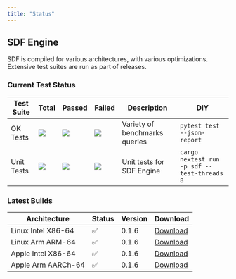 ```yaml
---
title: "Status"
---
```


## SDF Engine

SDF is compiled for various architectures, with various optimizations. Extensive
test suites are run as part of releases.

### Current Test Status

| Test Suite | Total                                                       | Passed                                                   | Failed                                                   | Description                   | DIY                                         |
| ---------- | ----------------------------------------------------------- | -------------------------------------------------------- | -------------------------------------------------------- | ----------------------------- | ------------------------------------------- |
| OK Tests   | <img src="https://cdn.sdf.com/git/test_ok_collected.svg"/>  | <img src="https://cdn.sdf.com/git/test_ok_passed.svg"/>  | <img src="https://cdn.sdf.com/git/test_ok_failed.svg"/>  | Variety of benchmarks queries | `pytest test --json-report`                 |
| Unit Tests | <img src="https://cdn.sdf.com/git/test_cli_collected.svg"/> | <img src="https://cdn.sdf.com/git/test_cli_passed.svg"/> | <img src="https://cdn.sdf.com/git/test_cli_failed.svg"/> | Unit tests for SDF Engine     | `cargo nextest run -p sdf --test-threads 8` |

### Latest Builds

| Architecture           | Status | Version | Download |
| ---------------------- | ------ | ------- | -------- |
| Linux Intel X86-64     |   ✅   | 0.1.6  | [Download](https://cdn.sdf.com/releases/download/sdf-v0.1.6-x86_64-unknown-linux-musl.tar.gz) |
| Linux Arm ARM-64       |   ✅   | 0.1.6  | [Download](https://cdn.sdf.com/releases/download/sdf-v0.1.6-arm-unknown-linux-gnueabihf.tar.gz) |
| Apple Intel X86-64     |   ✅   | 0.1.6  | [Download](https://cdn.sdf.com/releases/download/sdf-v0.1.6-x86_64-apple-darwin.tar.gz) |
| Apple Arm AARCh-64     |   ✅   | 0.1.6  | [Download](https://cdn.sdf.com/releases/download/sdf-v0.1.6-aarch64-apple-darwin.tar.gz) |
